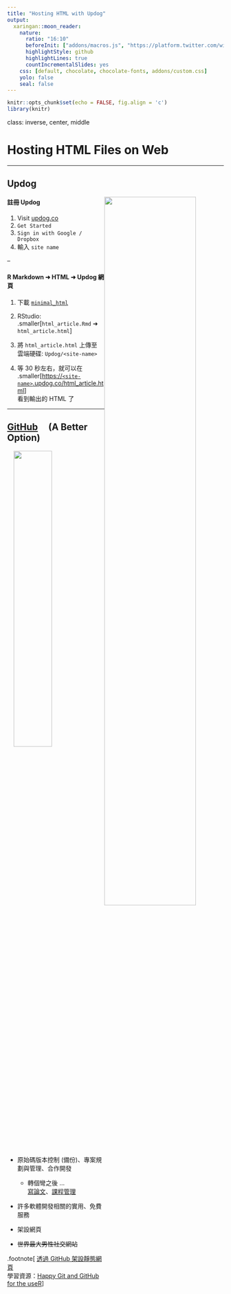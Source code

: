 ```yaml
---
title: "Hosting HTML with Updog"
output:
  xaringan::moon_reader:
    nature:
      ratio: "16:10"
      beforeInit: ["addons/macros.js", "https://platform.twitter.com/widgets.js"]
      highlightStyle: github
      highlightLines: true
      countIncrementalSlides: yes
    css: [default, chocolate, chocolate-fonts, addons/custom.css]
    yolo: false
    seal: false 
---
```


```r
knitr::opts_chunk$set(echo = FALSE, fig.align = 'c')
library(knitr)
```


class: inverse, center, middle

# Hosting HTML Files on Web

---

## Updog

<img src='img/updog.gif' style='float:right;width:65%;margin-right:-50px'>

#### 註冊 Updog

1. Visit [updog.co](https://updog.co/)
1. `Get Started`
1. `Sign in with Google / Dropbox`
1. 輸入 `site name`

--

#### R Markdown ➜ HTML ➜ Updog 網頁

1. 下載 [`minimal_html`](https://minhaskamal.github.io/DownGit/#/home?url=https://github.com/liao961120/2019-fju-rmd-talk/tree/master/minimal_html)

1. RStudio:   
.smaller[`html_article.Rmd` ➜ `html_article.html`]

1. 將 `html_article.html` 上傳至  
雲端硬碟: `Updog/<site-name>`

1. 等 30 秒左右，就可以在  
.smaller[[https://`<site-name>`.updog.co/html_article.html]()]  
看到輸出的 HTML 了



---


## [GitHub](https://github.com) <img src='img/GitHub-Mark.png' style='display:inline;width:0.7em;'> (A Better Option)


<img src='https://octodex.github.com/images/vinyltocat.png' style='float:right;width:42%'>

- 原始碼版本控制 (備份)、專案規劃與管理、合作開發
    - 轉個彎之後 ...  
    [寫論文](https://github.com/sih4sing5hong5/huan1-ik8_lun7-bun5)、[課程管理](https://happygitwithr.com/classroom-overview.html)

- 許多軟體開發相關的實用、免費服務

- 架設網頁

- <s>世界最大男性社交網站</s>


.footnote[
[透過 GitHub 架設靜態網頁](https://liao961120.github.io/2018/04/20/gsheet_survey.html#靜態網頁-設置)  
學習資源：[Happy Git and GitHub for the useR](https://happygitwithr.com)
]